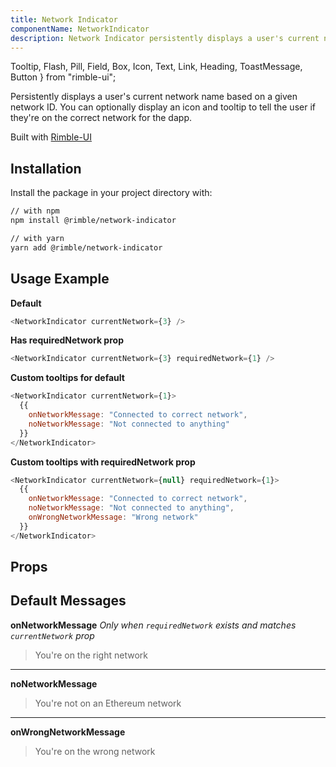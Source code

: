 ```yaml
---
title: Network Indicator
componentName: NetworkIndicator
description: Network Indicator persistently displays a user's current network name based on a given network ID. You can optionally display an icon and tooltip to tell the user if they're on the correct network for the dapp.
---
```


  Tooltip,
  Flash,
  Pill,
  Field,
  Box,
  Icon,
  Text,
  Link,
  Heading,
  ToastMessage,
  Button
} from "rimble-ui";

Persistently displays a user's current network name based on a given network ID. You can optionally display an icon and tooltip to tell the user if they're on the correct network for the dapp.

Built with [Rimble-UI](/components/rimble-ui)

## Installation

Install the package in your project directory with:

```sh
// with npm
npm install @rimble/network-indicator

// with yarn
yarn add @rimble/network-indicator
```

## Usage Example

**Default**

```js is=react-live
<NetworkIndicator currentNetwork={3} />
```

**Has requiredNetwork prop**

```js is=react-live
<NetworkIndicator currentNetwork={3} requiredNetwork={1} />
```

**Custom tooltips for default**

```js is=react-live
<NetworkIndicator currentNetwork={1}>
  {{
    onNetworkMessage: "Connected to correct network",
    noNetworkMessage: "Not connected to anything"
  }}
</NetworkIndicator>
```

**Custom tooltips with requiredNetwork prop**

```js is=react-live
<NetworkIndicator currentNetwork={null} requiredNetwork={1}>
  {{
    onNetworkMessage: "Connected to correct network",
    noNetworkMessage: "Not connected to anything",
    onWrongNetworkMessage: "Wrong network"
  }}
</NetworkIndicator>
```

## Props

<PropsTable propMetaData={props.propMetaData} />

## Default Messages

**onNetworkMessage**
_Only when `requiredNetwork` exists and matches `currentNetwork` prop_

> You're on the right network

---

**noNetworkMessage**

> You're not on an Ethereum network

---

**onWrongNetworkMessage**

> You're on the wrong network
